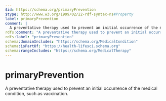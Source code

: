 ```yaml
---
$id: https://schema.org/primaryPrevention
$type: http://www.w3.org/1999/02/22-rdf-syntax-ns#Property
label: primaryPrevention
comment: |
  A preventative therapy used to prevent an initial occurrence of the medical condition, such as vaccination.
rdfs:comment: "A preventative therapy used to prevent an initial occurrence of the medical condition, such as vaccination."
rdfs:label: "primaryPrevention"
schema:domainIncludes: "https://schema.org/MedicalCondition"
schema:isPartOf: "https://health-lifesci.schema.org"
schema:rangeIncludes: "https://schema.org/MedicalTherapy"
---
```


# primaryPrevention

A preventative therapy used to prevent an initial occurrence of the medical condition, such as vaccination.

